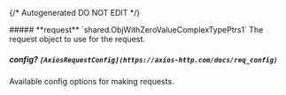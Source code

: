 {/* Autogenerated DO NOT EDIT  */}

<Collapsible>
    ##### **request** `shared.ObjWithZeroValueComplexTypePtrs1`
    The request object to use for the request.
    <Collapsible.Break/>
    <ObjWithZeroValueComplexTypePtrs1/>
</Collapsible>

##### **config?** `[AxiosRequestConfig](https://axios-http.com/docs/req_config)`
Available config options for making requests.

